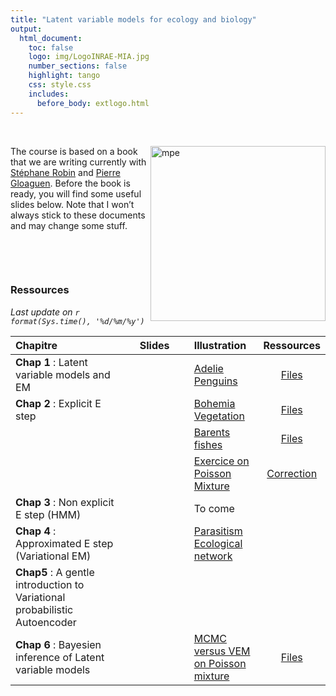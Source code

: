 ```yaml
---
title: "Latent variable models for ecology and biology"
output: 
  html_document:
    toc: false
    logo: img/LogoINRAE-MIA.jpg
    number_sections: false
    highlight: tango
    css: style.css
    includes:
      before_body: extlogo.html
---
```

  
 
<br>




<img src="img/HMM.png" alt="mpe" width = "280px" align="right"> </img>

The course is based on a book that we are writing currently with [Stéphane Robin](https://scj-robin.github.io/) and [Pierre Gloaguen](https://papayoun.github.io/).  Before the book is ready, you will find  some useful  slides below. Note that I won't always stick to these documents and may change some stuff.  


<br>

<br>


### Ressources  

*Last update on `r format(Sys.time(), '%d/%m/%y')` *


| Chapitre | Slides  | Illustration  | Ressources |
  |:-------------|:-------:|:--------|:------:| 
  | **Chap 1** : Latent variable models and EM |  [<i class="fa fa-download"></i>](./Ressources/Slides/Chap1_PresCours/LVM_pres.pdf)| [Adelie Penguins](./Ressources/IllustrationsRmd/Chap1_MixtureAdelie/Chap1_PalmerPinguins.html)| [Files](./Ressources/IllustrationsRmd/Chap1_MixtureAdelie.zip) | 
  | **Chap 2** : Explicit E step |  [<i class="fa fa-download"></i>](./Ressources/Slides/Chap2_LVM_GeneralDef/chap2_LVM_Mixtures.pdf) | [Bohemia Vegetation](./Ressources/IllustrationsRmd/Chap2_1_GaussianMixtureModel/Chap2_1_BohemiaVegetation.html)| [Files](./Ressources/IllustrationsRmd/Chap2_1_GaussianMixtureModel.zip)| 
  | |  | [Barents fishes](./Ressources/IllustrationsRmd/Chap2_2_ZeroInflatedPoisson/Chap2_2_BarentFishesZIP.html)| [Files](./Ressources/IllustrationsRmd/Chap2_2_ZeroInflatedPoisson.zip)| 
  | |  | [Exercice on Poisson Mixture](./Ressources/Slides/TP-EM-Poisson/TP_Poisson.pdf)| [Correction](./Ressources/Slides/TP-EM-Poisson/Corrige.R)| 
  | **Chap 3** : Non explicit E step (HMM) |  [<i class="fa fa-download"></i>](./Ressources/Slides/Chap3_LVM_NonExplicitE/chap3_LVM_HMM.pdf) | To come | 
  | **Chap 4** : Approximated E step (Variational EM)|  [<i class="fa fa-download"></i>](./Ressources/Slides/Chap4_LVM_VariationalE/Slides_SBM_LBM/slides_SBM_LBM_intro/chap4_LVM_SBM_LBM.pdf) |  [Parasitism Ecological network ](https://sophiedonnet.github.io/IntroductionToBlockModels/TP_SBM/TutorialBM.html) |  |
  | **Chap5** : A gentle introduction to Variational probabilistic Autoencoder|  [<i class="fa fa-download"></i>](./Ressources/Slides/Chap5_VarAutoEncoder/SlidesVAE/chap5_LVM_VAE.pdf) | | 
  | **Chap 6** : Bayesien inference of Latent variable models |  [<i class="fa fa-download"></i>](./Ressources/Slides/Chap6_LBM_Bayesian/chap6_LVM_bayesian_main.pdf)  | [MCMC versus VEM on Poisson mixture](https://Sophiedonnet.github.io/BayesianClassMaterial/PoissonMixtureVBversusMCMC.html) | [Files](https://sophiedonnet.github.io/BayesianClassMaterial/PoissonMixtureVB.zip)




